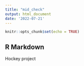 ```yaml
---
title: "mid_check"
output: html_document
date: '2022-07-21'
---
```


```r
knitr::opts_chunk$set(echo = TRUE)
```

## R Markdown


Hockey project